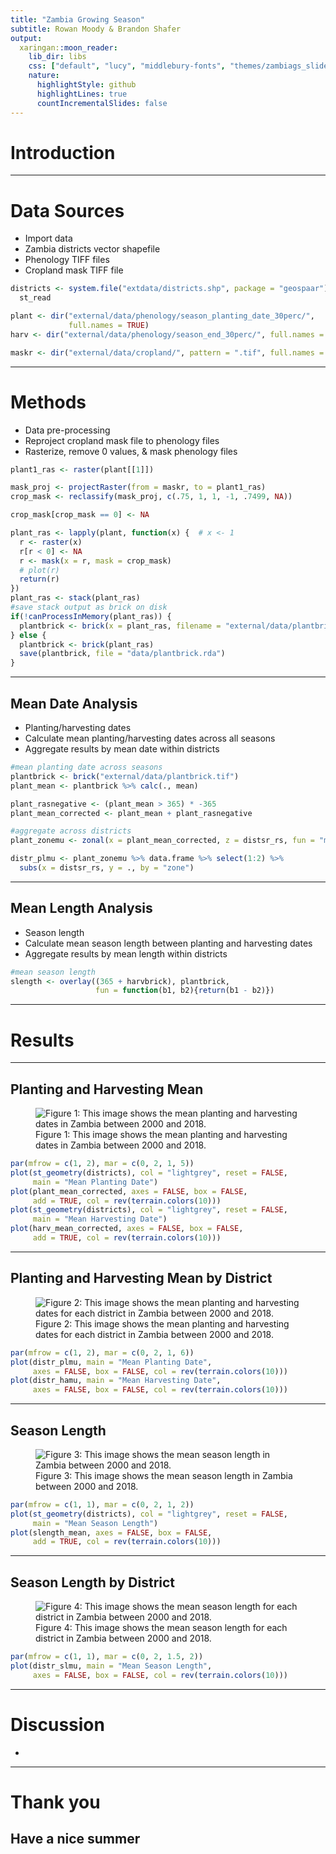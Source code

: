 ```yaml
---
title: "Zambia Growing Season"
subtitle: Rowan Moody & Brandon Shafer
output:
  xaringan::moon_reader:
    lib_dir: libs
    css: ["default", "lucy", "middlebury-fonts", "themes/zambiags_slides.css"]
    nature:
      highlightStyle: github
      highlightLines: true
      countIncrementalSlides: false
---
```


# Introduction


---

# Data Sources

- Import data
 - Zambia districts vector shapefile
 - Phenology TIFF files
 - Cropland mask TIFF file

```r
districts <- system.file("extdata/districts.shp", package = "geospaar")%>%
  st_read

plant <- dir("external/data/phenology/season_planting_date_30perc/",
             full.names = TRUE)
harv <- dir("external/data/phenology/season_end_30perc/", full.names = TRUE)

maskr <- dir("external/data/cropland/", pattern = ".tif", full.names = TRUE)
```
---

# Methods

- Data pre-processing
 - Reproject cropland mask file to phenology files
 - Rasterize, remove 0 values, & mask phenology files
```r
plant1_ras <- raster(plant[[1]])

mask_proj <- projectRaster(from = maskr, to = plant1_ras)
crop_mask <- reclassify(mask_proj, c(.75, 1, 1, -1, .7499, NA))

crop_mask[crop_mask == 0] <- NA

plant_ras <- lapply(plant, function(x) {  # x <- 1
  r <- raster(x)
  r[r < 0] <- NA
  r <- mask(x = r, mask = crop_mask)
  # plot(r)
  return(r)
})
plant_ras <- stack(plant_ras)
#save stack output as brick on disk
if(!canProcessInMemory(plant_ras)) {
  plantbrick <- brick(x = plant_ras, filename = "external/data/plantbrick.tif")
} else {
  plantbrick <- brick(plant_ras)
  save(plantbrick, file = "data/plantbrick.rda")
}
```
---

## Mean Date Analysis

- Planting/harvesting dates
 - Calculate mean planting/harvesting dates across all seasons
 - Aggregate results by mean date within districts
```r
#mean planting date across seasons
plantbrick <- brick("external/data/plantbrick.tif")
plant_mean <- plantbrick %>% calc(., mean)

plant_rasnegative <- (plant_mean > 365) * -365
plant_mean_corrected <- plant_mean + plant_rasnegative

#aggregate across districts
plant_zonemu <- zonal(x = plant_mean_corrected, z = distsr_rs, fun = "mean")

distr_plmu <- plant_zonemu %>% data.frame %>% select(1:2) %>%
  subs(x = distsr_rs, y = ., by = "zone")
```
---

## Mean Length Analysis

- Season length
 - Calculate mean season length between planting and harvesting dates
 - Aggregate results by mean length within districts
 
```r
#mean season length
slength <- overlay((365 + harvbrick), plantbrick,
                   fun = function(b1, b2){return(b1 - b2)})
```

---

# Results

---

## Planting and Harvesting Mean
![Figure 1: This image shows the mean planting and harvesting dates in Zambia between 2000 and 2018.](figures/datemeans.png)

```r
par(mfrow = c(1, 2), mar = c(0, 2, 1, 5))
plot(st_geometry(districts), col = "lightgrey", reset = FALSE,
     main = "Mean Planting Date")
plot(plant_mean_corrected, axes = FALSE, box = FALSE,
     add = TRUE, col = rev(terrain.colors(10)))
plot(st_geometry(districts), col = "lightgrey", reset = FALSE,
     main = "Mean Harvesting Date")
plot(harv_mean_corrected, axes = FALSE, box = FALSE,
     add = TRUE, col = rev(terrain.colors(10)))
```

---

## Planting and Harvesting Mean by District
![Figure 2: This image shows the mean planting and harvesting dates for each district in Zambia between 2000 and 2018.](figures/distr_datemeans.png)

```r
par(mfrow = c(1, 2), mar = c(0, 2, 1, 6))
plot(distr_plmu, main = "Mean Planting Date",
     axes = FALSE, box = FALSE, col = rev(terrain.colors(10)))
plot(distr_hamu, main = "Mean Harvesting Date",
     axes = FALSE, box = FALSE, col = rev(terrain.colors(10)))
```
---

## Season Length
![Figure 3: This image shows the mean season length in Zambia between 2000 and 2018.](figures/slength_pixel.png)

```r
par(mfrow = c(1, 1), mar = c(0, 2, 1, 2))
plot(st_geometry(districts), col = "lightgrey", reset = FALSE,
     main = "Mean Season Length")
plot(slength_mean, axes = FALSE, box = FALSE, 
     add = TRUE, col = rev(terrain.colors(10)))
```
---

## Season Length by District

![Figure 4: This image shows the mean season length for each district in Zambia between 2000 and 2018.](figures/slength_dist.png)

```r
par(mfrow = c(1, 1), mar = c(0, 2, 1.5, 2))
plot(distr_slmu, main = "Mean Season Length",
     axes = FALSE, box = FALSE, col = rev(terrain.colors(10)))
```




---

# Discussion

- 

---

# Thank you
## Have a nice summer

